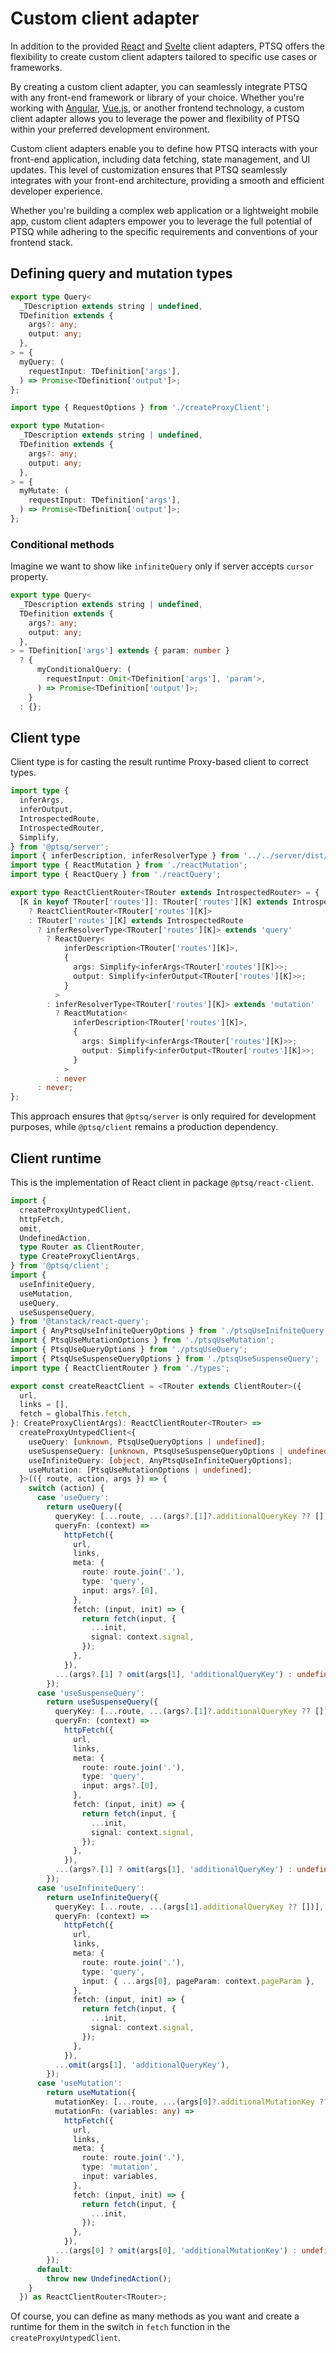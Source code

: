# Custom client adapter

In addition to the provided [React](https://react.dev/) and [Svelte](https://svelte.dev/) client adapters, PTSQ offers the flexibility to create custom client adapters tailored to specific use cases or frameworks.

By creating a custom client adapter, you can seamlessly integrate PTSQ with any front-end framework or library of your choice.
Whether you're working with [Angular](https://angular.io/), [Vue.js](https://vuejs.org/), or another frontend technology, a custom client adapter allows you to leverage the power and flexibility of PTSQ within your preferred development environment.

Custom client adapters enable you to define how PTSQ interacts with your front-end application, including data fetching, state management, and UI updates.
This level of customization ensures that PTSQ seamlessly integrates with your front-end architecture, providing a smooth and efficient developer experience.

Whether you're building a complex web application or a lightweight mobile app, custom client adapters empower you to leverage the full potential of PTSQ while adhering to the specific requirements and conventions of your frontend stack.

## Defining query and mutation types

```ts copy filename="Client query type"
export type Query<
  _TDescription extends string | undefined,
  TDefinition extends {
    args?: any;
    output: any;
  },
> = {
  myQuery: (
    requestInput: TDefinition['args'],
  ) => Promise<TDefinition['output']>;
};
```

```ts copy filename="Client mutation type"
import type { RequestOptions } from './createProxyClient';

export type Mutation<
  _TDescription extends string | undefined,
  TDefinition extends {
    args?: any;
    output: any;
  },
> = {
  myMutate: (
    requestInput: TDefinition['args'],
  ) => Promise<TDefinition['output']>;
};
```

### Conditional methods

Imagine we want to show like `infiniteQuery` only if server accepts `cursor` property.

```ts copy filename="Client query type with conditional method"
export type Query<
  _TDescription extends string | undefined,
  TDefinition extends {
    args?: any;
    output: any;
  },
> = TDefinition['args'] extends { param: number }
  ? {
      myConditionalQuery: (
        requestInput: Omit<TDefinition['args'], 'param'>,
      ) => Promise<TDefinition['output']>;
    }
  : {};
```

## Client type

Client type is for casting the result runtime Proxy-based client to correct types.

```ts copy filename="Client type"
import type {
  inferArgs,
  inferOutput,
  IntrospectedRoute,
  IntrospectedRouter,
  Simplify,
} from '@ptsq/server';
import { inferDescription, inferResolverType } from '../../server/dist/types';
import type { ReactMutation } from './reactMutation';
import type { ReactQuery } from './reactQuery';

export type ReactClientRouter<TRouter extends IntrospectedRouter> = {
  [K in keyof TRouter['routes']]: TRouter['routes'][K] extends IntrospectedRouter
    ? ReactClientRouter<TRouter['routes'][K]>
    : TRouter['routes'][K] extends IntrospectedRoute
      ? inferResolverType<TRouter['routes'][K]> extends 'query'
        ? ReactQuery<
            inferDescription<TRouter['routes'][K]>,
            {
              args: Simplify<inferArgs<TRouter['routes'][K]>>;
              output: Simplify<inferOutput<TRouter['routes'][K]>>;
            }
          >
        : inferResolverType<TRouter['routes'][K]> extends 'mutation'
          ? ReactMutation<
              inferDescription<TRouter['routes'][K]>,
              {
                args: Simplify<inferArgs<TRouter['routes'][K]>>;
                output: Simplify<inferOutput<TRouter['routes'][K]>>;
              }
            >
          : never
      : never;
};
```

This approach ensures that `@ptsq/server` is only required for development purposes, while `@ptsq/client` remains a production dependency.

## Client runtime

This is the implementation of React client in package `@ptsq/react-client`.

```ts copy filename="react-client.ts"
import {
  createProxyUntypedClient,
  httpFetch,
  omit,
  UndefinedAction,
  type Router as ClientRouter,
  type CreateProxyClientArgs,
} from '@ptsq/client';
import {
  useInfiniteQuery,
  useMutation,
  useQuery,
  useSuspenseQuery,
} from '@tanstack/react-query';
import { AnyPtsqUseInfiniteQueryOptions } from './ptsqUseInifniteQuery';
import { PtsqUseMutationOptions } from './ptsqUseMutation';
import { PtsqUseQueryOptions } from './ptsqUseQuery';
import { PtsqUseSuspenseQueryOptions } from './ptsqUseSuspenseQuery';
import type { ReactClientRouter } from './types';

export const createReactClient = <TRouter extends ClientRouter>({
  url,
  links = [],
  fetch = globalThis.fetch,
}: CreateProxyClientArgs): ReactClientRouter<TRouter> =>
  createProxyUntypedClient<{
    useQuery: [unknown, PtsqUseQueryOptions | undefined];
    useSuspenseQuery: [unknown, PtsqUseSuspenseQueryOptions | undefined];
    useInfiniteQuery: [object, AnyPtsqUseInfiniteQueryOptions];
    useMutation: [PtsqUseMutationOptions | undefined];
  }>(({ route, action, args }) => {
    switch (action) {
      case 'useQuery':
        return useQuery({
          queryKey: [...route, ...(args?.[1]?.additionalQueryKey ?? [])],
          queryFn: (context) =>
            httpFetch({
              url,
              links,
              meta: {
                route: route.join('.'),
                type: 'query',
                input: args?.[0],
              },
              fetch: (input, init) => {
                return fetch(input, {
                  ...init,
                  signal: context.signal,
                });
              },
            }),
          ...(args?.[1] ? omit(args[1], 'additionalQueryKey') : undefined),
        });
      case 'useSuspenseQuery':
        return useSuspenseQuery({
          queryKey: [...route, ...(args?.[1]?.additionalQueryKey ?? [])],
          queryFn: (context) =>
            httpFetch({
              url,
              links,
              meta: {
                route: route.join('.'),
                type: 'query',
                input: args?.[0],
              },
              fetch: (input, init) => {
                return fetch(input, {
                  ...init,
                  signal: context.signal,
                });
              },
            }),
          ...(args?.[1] ? omit(args[1], 'additionalQueryKey') : undefined),
        });
      case 'useInfiniteQuery':
        return useInfiniteQuery({
          queryKey: [...route, ...(args[1].additionalQueryKey ?? [])],
          queryFn: (context) =>
            httpFetch({
              url,
              links,
              meta: {
                route: route.join('.'),
                type: 'query',
                input: { ...args[0], pageParam: context.pageParam },
              },
              fetch: (input, init) => {
                return fetch(input, {
                  ...init,
                  signal: context.signal,
                });
              },
            }),
          ...omit(args[1], 'additionalQueryKey'),
        });
      case 'useMutation':
        return useMutation({
          mutationKey: [...route, ...(args[0]?.additionalMutationKey ?? [])],
          mutationFn: (variables: any) =>
            httpFetch({
              url,
              links,
              meta: {
                route: route.join('.'),
                type: 'mutation',
                input: variables,
              },
              fetch: (input, init) => {
                return fetch(input, {
                  ...init,
                });
              },
            }),
          ...(args[0] ? omit(args[0], 'additionalMutationKey') : undefined),
        });
      default:
        throw new UndefinedAction();
    }
  }) as ReactClientRouter<TRouter>;
```

Of course, you can define as many methods as you want and create a runtime for them in the switch in `fetch` function in the `createProxyUntypedClient`.
